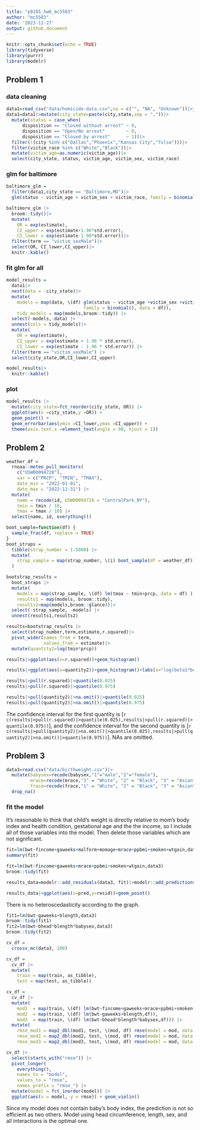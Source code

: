 ```yaml
---
title: "p8105_hw6_mc5503"
author: "mc5503"
date: '2023-11-27'
output: github_document
---
```


```r
knitr::opts_chunk$set(echo = TRUE)
library(tidyverse)
library(purrr)
library(modelr)
```

## Problem 1
### data cleaning
```r
data1=read_csv("data/homicide-data.csv",na = c("", "NA", "Unknown"))|>janitor::clean_names()
data1=data1|>mutate(city_state=paste(city,state,sep = ","))|>
  mutate(status = case_when(
      disposition == "Closed without arrest" ~ 0,
      disposition == "Open/No arrest"        ~ 0,
      disposition == "Closed by arrest"      ~ 1))|>
  filter(!(city %in% c("Dallas","Phoenix","Kansas City","Tulsa")))|>
  filter(victim_race %in% c("White","Black"))|>
  mutate(victim_age=as.numeric(victim_age))|>
  select(city_state, status, victim_age, victim_sex, victim_race)
```
### glm for baltimore
```r
baltimore_glm = 
  filter(data1,city_state == "Baltimore,MD")|> 
  glm(status ~ victim_age + victim_sex + victim_race, family = binomial(), data = _)

baltimore_glm |> 
  broom::tidy()|>
  mutate(
    OR = exp(estimate), 
    CI_upper = exp(estimate+1.96*std.error),
    CI_lower = exp(estimate-1.96*std.error))|> 
  filter(term == "victim_sexMale")|> 
  select(OR, CI_lower,CI_upper)|>
  knitr::kable()
```

### fit glm for all
```r
model_results = 
  data1|> 
  nest(data = -city_state)|>
  mutate(
    models = map(data, \(df) glm(status ~ victim_age +victim_sex +victim_race, 
                             family = binomial(), data = df)),
    tidy_models = map(models,broom::tidy)) |> 
  select(-models,-data) |> 
  unnest(cols = tidy_models)|> 
  mutate(
    OR = exp(estimate), 
    CI_upper = exp(estimate + 1.96 * std.error),
    CI_lower = exp(estimate - 1.96 * std.error)) |> 
  filter(term == "victim_sexMale") |> 
  select(city_state,OR,CI_lower,CI_upper)

model_results|> 
  knitr::kable()
```

### plot
```r
model_results |> 
  mutate(city_state=fct_reorder(city_state, OR)) |> 
  ggplot(aes(x =city_state,y =OR)) + 
  geom_point() + 
  geom_errorbar(aes(ymin =CI_lower,ymax =CI_upper)) + 
  theme(axis.text.x =element_text(angle = 90, hjust = 1))
```

## Problem 2
```r
weather_df = 
  rnoaa::meteo_pull_monitors(
    c("USW00094728"),
    var = c("PRCP", "TMIN", "TMAX"), 
    date_min = "2022-01-01",
    date_max = "2022-12-31") |>
  mutate(
    name = recode(id, USW00094728 = "CentralPark_NY"),
    tmin = tmin / 10,
    tmax = tmax / 10) |>
  select(name, id, everything())
```

```r
boot_sample=function(df) {
  sample_frac(df, replace = TRUE)
}
boot_straps = 
  tibble(strap_number = 1:5000) |> 
  mutate(
    strap_sample = map(strap_number, \(i) boot_sample(df = weather_df))
  )
```

```r
bootstrap_results = 
  boot_straps |> 
  mutate(
    models = map(strap_sample, \(df) lm(tmax ~ tmin+prcp, data = df) ),
    results1 = map(models, broom::tidy),
    results2=map(models,broom::glance))|> 
  select(-strap_sample, -models) |> 
  unnest(results1,results2)
```

```r
results=bootstrap_results |> 
  select(strap_number,term,estimate,r.squared)|>
  pivot_wider(names_from = term,
              values_from = estimate)|>
  mutate(quantity2=log(tmin*prcp))

results|>ggplot(aes(x=r.squared))+geom_histogram()

results|>ggplot(aes(x=quantity2))+geom_histogram()+labs(x="log(beta1*beta2)")
```

```r
results|>pull(r.squared)|>quantile(0.025)
results|>pull(r.squared)|>quantile(0.975)

results|>pull(quantity2)|>na.omit()|>quantile(0.025)
results|>pull(quantity2)|>na.omit()|>quantile(0.975)
```

The confidence interval for the first quantity is [`r c(results|>pull(r.squared)|>quantile(0.025),results|>pull(r.squared)|>quantile(0.975))`], and the confidence interval for the second quantity is [`r c(results|>pull(quantity2)|>na.omit()|>quantile(0.025),results|>pull(quantity2)|>na.omit()|>quantile(0.975))`]. NAs are omitted.


## Problem 3
```r
data3=read.csv("data/birthweight.csv")|>
  mutate(babysex=recode(babysex,"1"="male","2"="female"),
         mrace=recode(mrace,"1" = "White", "2" = "Black", "3" = "Asian", '4' = "Puerto Rican", "8" = "Other"),
         frace=recode(frace,"1" = "White", "2" = "Black", "3" = "Asian", '4' = "Puerto Rican", '8' = "Other", "9" ="Unknown"))|>
  drop_na()
```

### fit the model
It's reasonable to think that child's weight is directly relative to mom's body index and health condition, gestational age and the the income, so I include all of those variables into the model. Then delete those variables which are not significant. 
```r
fit=lm(bwt~fincome+gaweeks+malform+momage+mrace+ppbmi+smoken+wtgain,data3)
summary(fit)

fit=lm(bwt~fincome+gaweeks+mrace+ppbmi+smoken+wtgain,data3)
broom::tidy(fit)
```

```r
results_data=modelr::add_residuals(data3, fit)|>modelr::add_predictions(fit)

results_data|>ggplot(aes(x=pred,y=resid))+geom_point()
```

There is no heteroscedasticity according to the graph.

```r
fit1=lm(bwt~gaweeks+blength,data3)
broom::tidy(fit1)
fit2=lm(bwt~bhead*blength*babysex,data3)
broom::tidy(fit2)
```

```r
cv_df = 
  crossv_mc(data3, 100) 

cv_df =
  cv_df |> 
  mutate(
    train = map(train, as_tibble),
    test = map(test, as_tibble))
```

```r
cv_df = 
  cv_df |> 
  mutate(
    mod1  = map(train, \(df) lm(bwt~fincome+gaweeks+mrace+ppbmi+smoken+wtgain,df)),
    mod2  = map(train, \(df) lm(bwt~gaweeks+blength,df)),
    mod3  = map(train, \(df) lm(bwt~bhead*blength*babysex,df))) |> 
  mutate(
    rmse_mod1 = map2_dbl(mod1, test, \(mod, df) rmse(model = mod, data = df)),
    rmse_mod2 = map2_dbl(mod2, test, \(mod, df) rmse(model = mod, data = df)),
    rmse_mod3 = map2_dbl(mod3, test, \(mod, df) rmse(model = mod, data = df)))
```

```r
cv_df |> 
  select(starts_with("rmse")) |> 
  pivot_longer(
    everything(),
    names_to = "model", 
    values_to = "rmse",
    names_prefix = "rmse_") |> 
  mutate(model = fct_inorder(model)) |> 
  ggplot(aes(x = model, y = rmse)) + geom_violin()
```

Since my model does not contain baby's body index, the prediction is not so efficient as two others. Model using head circumference, length, sex, and all interactions is the optimal one. 
